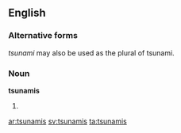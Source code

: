 ==English==

===Alternative forms===
''tsunami'' may also be used as the plural of tsunami.

===Noun===
'''tsunamis'''

#{{plural of|[[tsunami]]}}

[[ar:tsunamis]]
[[sv:tsunamis]]
[[ta:tsunamis]]